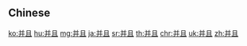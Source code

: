 {{also|並且}}
==Chinese==
{{zh-see|並且}}

[[ko:并且]]
[[hu:并且]]
[[mg:并且]]
[[ja:并且]]
[[sr:并且]]
[[th:并且]]
[[chr:并且]]
[[uk:并且]]
[[zh:并且]]